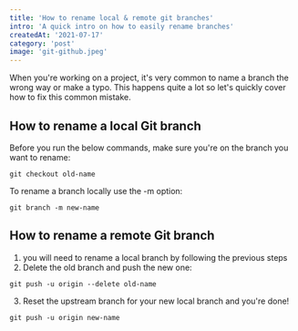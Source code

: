 ```yaml
---
title: 'How to rename local & remote git branches'
intro: 'A quick intro on how to easily rename branches'
createdAt: '2021-07-17'
category: 'post'
image: 'git-github.jpeg'
---
```


When you're working on a project, it's very common to name a branch the wrong way or make a typo. This happens quite a lot so let's quickly cover how to fix this common mistake.

##

## How to rename a local Git branch

Before you run the below commands, make sure you're on the branch you want to rename:

```
git checkout old-name
```

To rename a branch locally use the -m option:

```
git branch -m new-name
```

## How to rename a remote Git branch

1. you will need to rename a local branch by following the previous steps
2. Delete the old branch and push the new one:

```
git push -u origin --delete old-name
```

3. Reset the upstream branch for your new local branch and you're done!

```
git push -u origin new-name
```
